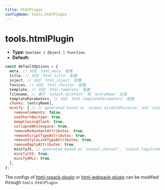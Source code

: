 ```yaml
---
title: htmlPlugin
configName: tools.htmlPlugin
---
```


# tools.htmlPlugin

- **Type:** `boolean | Object | Function`
- **Default:**

```js
const defaultOptions = {
  meta, // 对应 `html.meta` 配置
  title, // 对应 `html.title` 配置
  inject, // 对应 `html.inject` 配置
  favicon, // 对应 `html.favicon` 配置
  template, // 对应 `html.template` 配置
  filename, // 基于 `output.distPath` 和 `entryName` 生成
  templateParameters, // 对应 `html.templateParameters` 配置
  chunks: [entryName],
  minify: { // // generated based on `output.disableMinimize` and `output.minify`
    removeComments: false,
    useShortDoctype: true,
    keepClosingSlash: true,
    collapseWhitespace: true,
    removeRedundantAttributes: true,
    removeScriptTypeAttributes: true,
    removeStyleLinkTypeAttributes: true,
    removeEmptyAttributes: true,
    minifyJS, // generated based on `output.charset`, `output.legalComments` and `performance.removeConsole`
    minifyCSS: true,
    minifyURLs: true,
  },
};
```

The configs of [html-rspack-plugin](https://github.com/rspack-contrib/html-rspack-plugin) or [html-webpack-plugin](https://github.com/jantimon/html-webpack-plugin) can be modified through `tools.htmlPlugin`.


<RsbuildConig />
